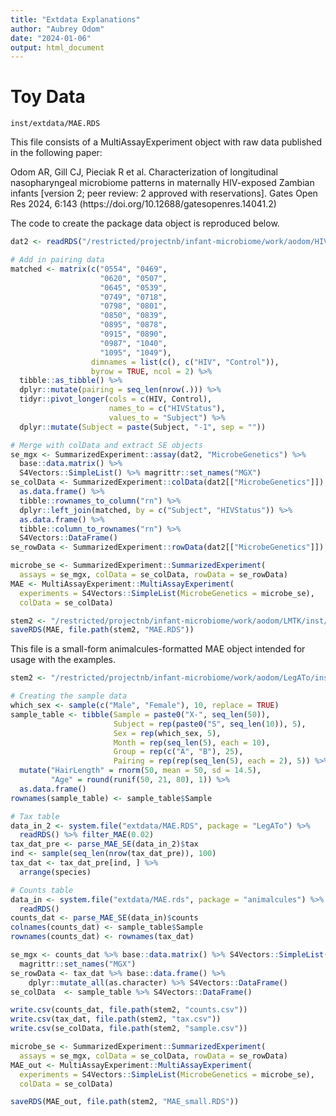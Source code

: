 ```yaml
---
title: "Extdata Explanations"
author: "Aubrey Odom"
date: "2024-01-06"
output: html_document
---
```


# Toy Data

`inst/extdata/MAE.RDS`

This file consists of a MultiAssayExperiment object with raw data published in the following paper:

Odom AR, Gill CJ, Pieciak R et al. Characterization of longitudinal nasopharyngeal microbiome patterns in maternally HIV-exposed Zambian infants [version 2; peer review: 2 approved with reservations]. Gates Open Res 2024, 6:143 (https://doi.org/10.12688/gatesopenres.14041.2)

The code to create the package data object is reproduced below.

```R
dat2 <- readRDS("/restricted/projectnb/infant-microbiome/work/aodom/HIV_Exposed_Infants/data/animalculesFinalHIV.rds")

# Add in pairing data
matched <- matrix(c("0554", "0469",
                    "0620", "0507",
                    "0645", "0539",
                    "0749", "0718",
                    "0798", "0801",
                    "0850", "0839",
                    "0895", "0878",
                    "0915", "0890",
                    "0987", "1040",
                    "1095", "1049"),
                  dimnames = list(c(), c("HIV", "Control")),
                  byrow = TRUE, ncol = 2) %>%
  tibble::as_tibble() %>%
  dplyr::mutate(pairing = seq_len(nrow(.))) %>%
  tidyr::pivot_longer(cols = c(HIV, Control), 
                      names_to = c("HIVStatus"),
                      values_to = "Subject") %>%
  dplyr::mutate(Subject = paste(Subject, "-1", sep = "")) 

# Merge with colData and extract SE objects
se_mgx <- SummarizedExperiment::assay(dat2, "MicrobeGenetics") %>%
  base::data.matrix() %>%
  S4Vectors::SimpleList() %>% magrittr::set_names("MGX")
se_colData <- SummarizedExperiment::colData(dat2[["MicrobeGenetics"]]) %>%
  as.data.frame() %>%
  tibble::rownames_to_column("rn") %>%
  dplyr::left_join(matched, by = c("Subject", "HIVStatus")) %>%
  as.data.frame() %>%
  tibble::column_to_rownames("rn") %>%
  S4Vectors::DataFrame()
se_rowData <- SummarizedExperiment::rowData(dat2[["MicrobeGenetics"]])

microbe_se <- SummarizedExperiment::SummarizedExperiment(
  assays = se_mgx, colData = se_colData, rowData = se_rowData)
MAE <- MultiAssayExperiment::MultiAssayExperiment(
  experiments = S4Vectors::SimpleList(MicrobeGenetics = microbe_se),
  colData = se_colData)

stem2 <- "/restricted/projectnb/infant-microbiome/work/aodom/LMTK/inst/extdata"
saveRDS(MAE, file.path(stem2, "MAE.RDS"))
```

This file is a small-form animalcules-formatted MAE object intended for usage with the examples.
```R
stem2 <- "/restricted/projectnb/infant-microbiome/work/aodom/LegATo/inst/extdata"

# Creating the sample data
which_sex <- sample(c("Male", "Female"), 10, replace = TRUE)
sample_table <- tibble(Sample = paste0("X-", seq_len(50)),
                       Subject = rep(paste0("S", seq_len(10)), 5),
                       Sex = rep(which_sex, 5),
                       Month = rep(seq_len(5), each = 10),
                       Group = rep(c("A", "B"), 25),
                       Pairing = rep(rep(seq_len(5), each = 2), 5)) %>%
  mutate("HairLength" = rnorm(50, mean = 50, sd = 14.5),
         "Age" = round(runif(50, 21, 80), 1)) %>%
  as.data.frame()
rownames(sample_table) <- sample_table$Sample

# Tax table
data_in_2 <- system.file("extdata/MAE.RDS", package = "LegATo") %>%
  readRDS() %>% filter_MAE(0.02)
tax_dat_pre <- parse_MAE_SE(data_in_2)$tax
ind <- sample(seq_len(nrow(tax_dat_pre)), 100)
tax_dat <- tax_dat_pre[ind, ] %>%
  arrange(species)

# Counts table
data_in <- system.file("extdata/MAE.rds", package = "animalcules") %>%
  readRDS()
counts_dat <- parse_MAE_SE(data_in)$counts
colnames(counts_dat) <- sample_table$Sample
rownames(counts_dat) <- rownames(tax_dat)

se_mgx <- counts_dat %>% base::data.matrix() %>% S4Vectors::SimpleList() %>%
  magrittr::set_names("MGX")
se_rowData <- tax_dat %>% base::data.frame() %>%
    dplyr::mutate_all(as.character) %>% S4Vectors::DataFrame()
se_colData  <- sample_table %>% S4Vectors::DataFrame()

write.csv(counts_dat, file.path(stem2, "counts.csv"))
write.csv(tax_dat, file.path(stem2, "tax.csv"))
write.csv(se_colData, file.path(stem2, "sample.csv"))

microbe_se <- SummarizedExperiment::SummarizedExperiment(
  assays = se_mgx, colData = se_colData, rowData = se_rowData)
MAE_out <- MultiAssayExperiment::MultiAssayExperiment(
  experiments = S4Vectors::SimpleList(MicrobeGenetics = microbe_se),
  colData = se_colData)

saveRDS(MAE_out, file.path(stem2, "MAE_small.RDS"))
```
